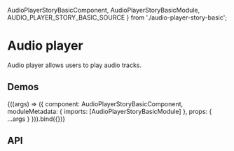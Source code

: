 

  AudioPlayerStoryBasicComponent,
  AudioPlayerStoryBasicModule,
  AUDIO_PLAYER_STORY_BASIC_SOURCE
} from './audio-player-story-basic';



<Meta title='UI/Audio Player' />

# Audio player

Audio player allows users to play audio tracks.

## Demos

<Canvas source={AUDIO_PLAYER_STORY_BASIC_SOURCE}>
  <Story
    name='Basic'
    height='170px'
    args={{
      source:
        'https://ia800905.us.archive.org/19/items/FREE_background_music_dhalius/backsound.mp3',
      volume: 45
    }}
    argTypes={{
      source: {
        control: 'text'
      },
      volume: {
        control: 'number'
      }
    }}
  >
    {((args) => ({
      component: AudioPlayerStoryBasicComponent,
      moduleMetadata: {
        imports: [AudioPlayerStoryBasicModule]
      },
      props: {
        ...args
      }
    })).bind({})}
  </Story>
</Canvas>

## API

<ArgsTable of={ESAudioPlayerComponent} />
